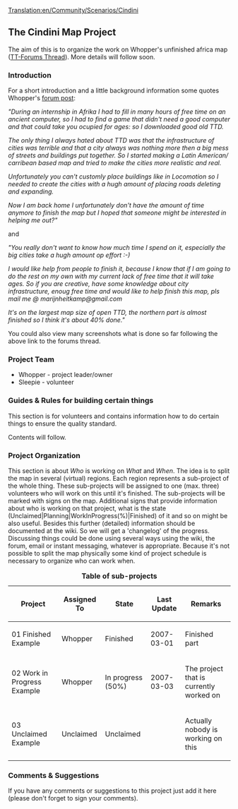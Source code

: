 [[Translation:en/Community/Scenarios/Cindini]]
== The Cindini Map Project ==

The aim of this is to organize the work on Whopper's unfinished africa map ([http://www.tt-forums.net/viewtopic.php?t=30769&postdays=0&postorder=asc&start=0 TT-Forums Thread]). More details will follow soon.

=== Introduction ===

For a short introduction and a little background information some quotes Whopper's [http://www.tt-forums.net/viewtopic.php?t=30769 forum post]:

''"During an internship in Afrika I had to fill in many hours of free time on an ancient computer, so I had to find a game that didn't need a good computer and that could take you ocupied for ages: so I downloaded good old TTD.''

''The only thing I always hated about TTD was that the infrastructure of cities was terrible and that a city always was nothing more then a big mess of streets and buildings put together. So I started making a Latin American/ carribean based map and tried to make the cities more realistic and real.''

''Unfortunately you can't customly place buildings like in Locomotion so I needed to create the cities with a hugh amount of placing roads deleting and expanding.''

''Now I am back home I unfortunately don't have the amount of time anymore to finish the map but I hoped that someone might be interested in helping me out?"''


and


''"You really don't want to know how much time I spend on it, especially the big cities take a hugh amount op effort :-)''

''I would like help from people to finish it, because I know that if I am going to do the rest on my own with my current lack of free time that it will take ages. So if you are creative, have some knowledge about city infrastructure, enoug free time and would like to help finish this map, pls mail me @ marijnheitkamp@gmail.com''

''It's on the largest map size of open TTD, the northern part is almost finished so I think it's about 40% done."''


You could also view many screenshots what is done so far following the above link to the forums thread.

=== Project Team ===

* Whopper - project leader/owner
* Sleepie - volunteer

=== Guides & Rules for building certain things ===

This section is for volunteers and contains information how to do certain things to ensure the quality standard.

Contents will follow.

=== Project Organization ===

This section is about ''Who'' is working on ''What'' and ''When''. The idea is to split the map in several (virtual) regions. Each region represents a sub-project of the whole thing. These sub-projects will be assigned to one (max. three) volunteers who will work on this until it's finished. The sub-projects will be marked with signs on the map. Additional signs that provide information about who is working on that project, what is the state (Unclaimed|Planning|WorkInProgress(%)|Finished) of it and so on might be also useful. Besides this further (detailed) information should be documented at the wiki. So we will get a 'changelog' of the progress. Discussing things could be done using several ways using the wiki, the forum, email or instant messaging, whatever is appropriate.
Because it's not possible to split the map physically some kind of project schedule is necessary to organize who can work when.


{| border="1"
|+ '''Table of sub-projects'''
|-
! Project !! Assigned To !! State !! Last Update !! Remarks
|-
| 01 Finished Example || Whopper
!class="checked" | Finished || 2007-03-01 || Finished part
|-
| 02 Work in Progress Example || Whopper
!class="wip" | In progress (50%) || 2007-03-03 || The project that is currently worked on
|-
| 03 Unclaimed Example || Unclaimed
!class="unclaimed" | Unclaimed || || Actually nobody is working on this
|}

=== Comments & Suggestions ===

If you have any comments or suggestions to this project just add it here (please don't forget to sign your comments).